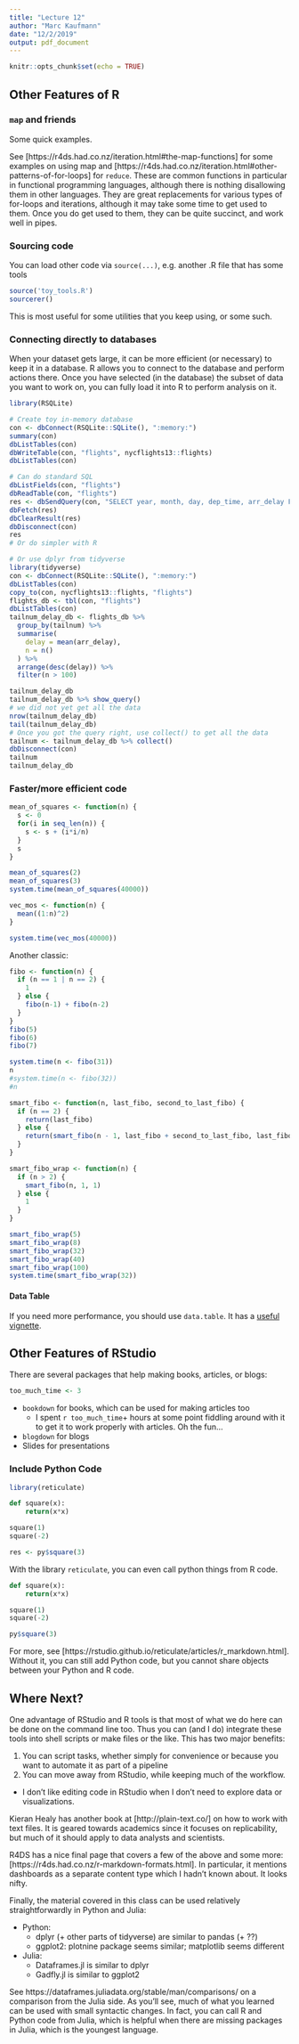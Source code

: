 ```yaml
---
title: "Lecture 12"
author: "Marc Kaufmann"
date: "12/2/2019"
output: pdf_document
---
```


```r
knitr::opts_chunk$set(echo = TRUE)
```

## Other Features of R

### `map` and friends

Some quick examples.

See [https://r4ds.had.co.nz/iteration.html#the-map-functions] for some examples on using map and [https://r4ds.had.co.nz/iteration.html#other-patterns-of-for-loops] for `reduce`. These are common functions in particular in functional programming languages, although there is nothing disallowing them in other languages. They are great replacements for various types of for-loops and iterations, although it may take some time to get used to them. Once you do get used to them, they can be quite succinct, and work well in pipes.

### Sourcing code

You can load other code via `source(...)`, e.g. another .R file that has some tools

```r
source('toy_tools.R')
sourcerer()
```

This is most useful for some utilities that you keep using, or some such. 

### Connecting directly to databases

When your dataset gets large, it can be more efficient (or necessary) to keep it in a database. R allows you to connect to the database and perform actions there. Once you have selected (in the database) the subset of data you want to work on, you can fully load it into R to perform analysis on it.

```r
library(RSQLite)

# Create toy in-memory database
con <- dbConnect(RSQLite::SQLite(), ":memory:")
summary(con)
dbListTables(con)
dbWriteTable(con, "flights", nycflights13::flights)
dbListTables(con)

# Can do standard SQL
dbListFields(con, "flights")
dbReadTable(con, "flights") 
res <- dbSendQuery(con, "SELECT year, month, day, dep_time, arr_delay FROM flights WHERE arr_delay > 120")
dbFetch(res)
dbClearResult(res)
dbDisconnect(con)
res
# Or do simpler with R
```

```r

# Or use dplyr from tidyverse
library(tidyverse)
con <- dbConnect(RSQLite::SQLite(), ":memory:")
dbListTables(con)
copy_to(con, nycflights13::flights, "flights")
flights_db <- tbl(con, "flights")
dbListTables(con)
tailnum_delay_db <- flights_db %>% 
  group_by(tailnum) %>%
  summarise(
    delay = mean(arr_delay),
    n = n()
  ) %>% 
  arrange(desc(delay)) %>%
  filter(n > 100)

tailnum_delay_db
tailnum_delay_db %>% show_query()
# we did not yet get all the data
nrow(tailnum_delay_db)
tail(tailnum_delay_db)
# Once you got the query right, use collect() to get all the data
tailnum <- tailnum_delay_db %>% collect()
dbDisconnect(con)
tailnum
tailnum_delay_db
```


### Faster/more efficient code

```r
mean_of_squares <- function(n) {
  s <- 0
  for(i in seq_len(n)) {
    s <- s + (i*i/n)
  }
  s
}

mean_of_squares(2)
mean_of_squares(3)
system.time(mean_of_squares(40000))

vec_mos <- function(n) {
  mean((1:n)^2)
}

system.time(vec_mos(40000))

```

Another classic:

```r

fibo <- function(n) {
  if (n == 1 | n == 2) {
    1
  } else {
    fibo(n-1) + fibo(n-2)
  }    
}
fibo(5)
fibo(6)
fibo(7)

system.time(n <- fibo(31))
n
#system.time(n <- fibo(32))
#n

smart_fibo <- function(n, last_fibo, second_to_last_fibo) {
  if (n == 2) {
    return(last_fibo)
  } else {
    return(smart_fibo(n - 1, last_fibo + second_to_last_fibo, last_fibo))
  }
}

smart_fibo_wrap <- function(n) {
  if (n > 2) {
    smart_fibo(n, 1, 1)
  } else {
    1
  }
}

smart_fibo_wrap(5)
smart_fibo_wrap(8)
smart_fibo_wrap(32)
smart_fibo_wrap(40)
smart_fibo_wrap(100)
system.time(smart_fibo_wrap(32))
```

#### Data Table

If you need more performance, you should use `data.table`. It has a [useful vignette](https://cran.r-project.org/web/packages/data.table/vignettes/datatable-intro.html). 

## Other Features of RStudio

There are several packages that help making books, articles, or blogs:

```r
too_much_time <- 3
```

- `bookdown` for books, which can be used for making articles too
  - I spent `r too_much_time`+ hours at some point fiddling around with it to get it to work properly with articles. Oh the fun...
- `blogdown` for blogs
- Slides for presentations

### Include Python Code

```r
library(reticulate)
```

```python
def square(x):
    return(x*x)

square(1)
square(-2)
```

```r
res <- py$square(3)
```

With the library `reticulate`, you can even call python things from R code.


```python
def square(x):
    return(x*x)

square(1)
square(-2)
```

```r
py$square(3)
```

For more, see [https://rstudio.github.io/reticulate/articles/r_markdown.html]. Without it, you can still add Python code, but you cannot share objects between your Python and R code.

## Where Next?

One advantage of RStudio and R tools is that most of what we do here can be done on the command line too. Thus you can (and I do) integrate these tools into shell scripts or make files or the like. This has two major benefits:

1. You can script tasks, whether simply for convenience or because you want to automate it as part of a pipeline
2. You can move away from RStudio, while keeping much of the workflow.
  - I don't like editing code in RStudio when I don't need to explore data or visualizations.
  
Kieran Healy has another book at [http://plain-text.co/] on how to work with text files. It is geared towards academics since it focuses on replicability, but much of it should apply to data analysts and scientists.

R4DS has a nice final page that covers a few of the above and some more: [https://r4ds.had.co.nz/r-markdown-formats.html]. In particular, it mentions dashboards as a separate content type which I hadn't known about. It looks nifty.

Finally, the material covered in this class can be used relatively straightforwardly in Python and Julia:

- Python: 
  - dplyr (+ other parts of tidyverse) are similar to pandas (+ ??)
  - ggplot2: plotnine package seems similar; matplotlib seems different
- Julia:
  - Dataframes.jl is similar to dplyr
  - Gadfly.jl is similar to ggplot2
  
See https://dataframes.juliadata.org/stable/man/comparisons/ on a comparison from the Julia side. As you'll see, much of what you learned can be used with small syntactic changes. In fact, you can call R and Python code from Julia, which is helpful when there are missing packages in Julia, which is the youngest language.
